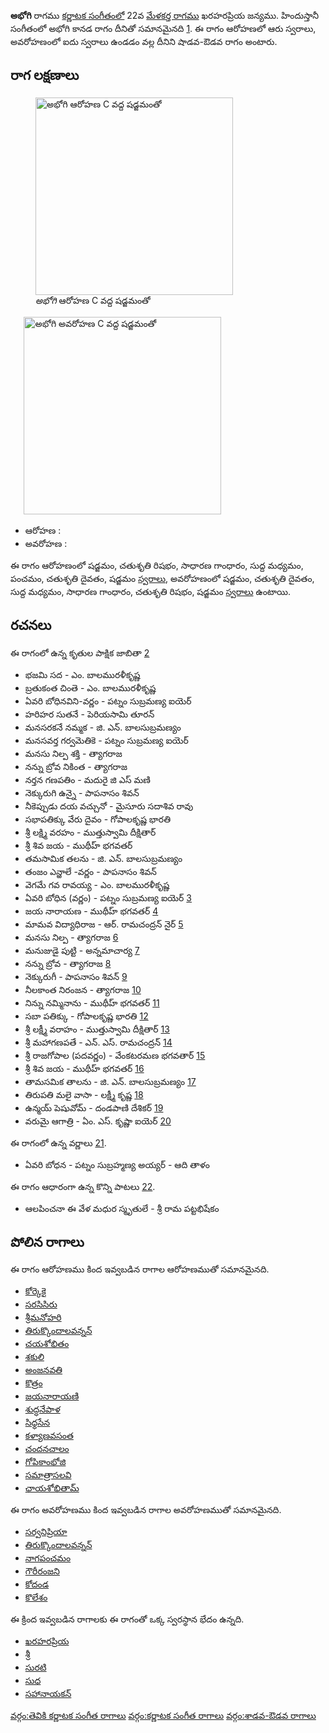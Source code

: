 {{Infobox ragam
	| name          	= అభోగి
	| synonym	    	= 
	| mela          	= 
	| chakra        	= 
	| janaka        	= 
	| type          	= శాడవ-ఔడవ
	| arohanam      	= {{svaraC|S|R2|G2|M1|P|D2|S'}} 
	| avarohanam    	= {{svaraC|S'|D2|M1|G2|R2|S}}
	| jeeva         	=
	| chhaya        	=
	| nyasa         	=
	| vishesha      	= 
	| equivalent  		= అభోగి కానడ
}}
{{కర్ణాటక సంగీత రాగాలు}}
'''అభోగి''' రాగము [[కర్ణాటక సంగీతం]]లో 22వ [[మేళకర్త రాగము]] ఖరహరప్రియ జన్యము.  హిందుస్తానీ సంగీతంలో అభోగి కానడ రాగం దీనితో సమానమైనది [https://karnatik.com/hcragatable.shtml]. ఈ రాగం ఆరోహణలో ఆరు స్వరాలు, అవరోహణంలో ఐదు స్వరాలు ఉండడం వల్ల దీనిని షాడవ-ఔడవ రాగం అంటారు.


==రాగ లక్షణాలు==
[[Image:abhogi_ar_kb2wiki.png|thumb|right|316px|''అభోగి'' ఆరోహణ C వద్ద షడ్జమంతో]]
	[[Image:abhogi_av_kb2wiki.png|thumb|right|316px|''అభోగి'' అవరోహణ C వద్ద షడ్జమంతో]]

* ఆరోహణ : {{svaraC|S|R2|G2|M1|P|D2|S'}} 
* అవరోహణ : {{svaraC|S'|D2|M1|G2|R2|S}}

ఈ రాగం ఆరోహణంలో షడ్జమం, చతుశృతి రిషభం, సాధారణ  గాంధారం, సుద్ద మధ్యమం, పంచమం, చతుశృతి దైవతం, షడ్జమం [[స్వరాలు]], అవరోహణంలో షడ్జమం, చతుశృతి దైవతం, సుద్ద మధ్యమం, సాధారణ  గాంధారం, చతుశృతి రిషభం, షడ్జమం [[స్వరాలు]] ఉంటాయి.

==రచనలు==
ఈ రాగంలో ఉన్న కృతుల పాక్షిక జాబితా [https://github.com/ssrihari/ragavardhini/blob/master/ragas/kritis.psv]
* భజమి సద - ఎం. బాలమురళీకృష్ణ
* బ్రతుకంత చింతె - ఎం. బాలమురళీకృష్ణ
* ఏవరి బోధినవిని-వర్ణం - పట్నం సుబ్రమణ్య ఐయెర్
* హరిహర సుతనే - పెరియసామి తూరన్
* మనసరకనే   నమ్మక - జి. ఎన్. బాలసుబ్రమణ్యం
* మనసవర్త గర్వమెతికె - పట్నం సుబ్రమణ్య ఐయెర్
* మనసు నిల్ప శక్తి - త్యాగరాజ
* నన్ను బ్రోవ నికింత - త్యాగరాజ
* నర్తన గణపతిం - మదురై జి ఎస్ మణి
* నెక్కురుగి  ఉన్నై - పాపనాసం  శివన్
* నీకెప్పుడు దయ వచ్చునో - మైసూరు సదాశివ రావు
* సభాపతిక్కు వేరు దైవం - గోపాలకృష్ణ భారతి
* శ్రీ లక్ష్మి వరహం - ముత్తుస్వామి దీక్షితార్
* శ్రీ శివ జయ - ముథీహ్ భగవతర్
* తమసామిక తలను - జి. ఎన్. బాలసుబ్రమణ్యం
* తంజం ఎన్ఱాలే  -వర్ణం - పాపనాసం  శివన్
* వెగమే  గవ రావయ్య - ఎం. బాలమురళీకృష్ణ
* ఏవరి బోధిన (వర్ణం) - పట్నం సుబ్రమణ్య ఐయెర్ [http://www.karnatik.com/c3452.shtml]
* జయ నారాయణ - ముథీహ్ భగవతర్ [http://www.karnatik.com/c1716.shtml]
* మామవ విద్యాధిరాజ - ఆర్. రామచంద్రన్ నైర్ [http://www.karnatik.com/c3108.shtml]
* మనసు నిల్ప - త్యాగరాజ [http://www.karnatik.com/c2451.shtml]
* మనుజుడై పుట్టి - అన్నమాచార్య [http://www.karnatik.com/c1709.shtml]
* నన్ను బ్రోవ - త్యాగరాజ [http://www.karnatik.com/c2584.shtml]
* నెక్కురుగీ - పాపనాసం  శివన్ [http://www.karnatik.com/c1028.shtml]
* నీలకాంత నిరంజన - త్యాగరాజ [http://www.karnatik.com/c2665.shtml]
* నిన్ను నమ్మినాను - ముథీహ్ భగవతర్ [http://www.karnatik.com/c2179.shtml]
* సబా పతిక్కు - గోపాలకృష్ణ భారతి [http://www.karnatik.com/c1035.shtml]
* శ్రీ లక్ష్మీ వరాహం - ముత్తుస్వామి దీక్షితార్ [http://www.karnatik.com/c1417.shtml]
* శ్రీ మహాగణపతే - ఎన్. ఎస్. రామచంద్రన్ [http://www.karnatik.com/c1039.shtml]
* శ్రీ రాజగోపాల  (పదవర్ణం) - వేంకటరమణ భగవతార్ [http://www.karnatik.com/c3215.shtml]
* శ్రీ శివ జయ - ముథీహ్ భగవతర్ [http://www.karnatik.com/c2066.shtml]
* తామసమిక తాలను - జి. ఎన్. బాలసుబ్రమణ్యం [http://www.karnatik.com/c3080.shtml]
* తిరుపతి మలై వాసా - లక్ష్మీ కృష్ణ [http://www.karnatik.com/c1334.shtml]
* ఉన్మయ్ పెషువోమ్ - దండపాణి దేశికర్ [http://www.karnatik.com/c1275.shtml]
* వరుమై ఆగాత్రి - ఏం.  ఎస్.  కృష్ణా ఐయెర్ [http://www.karnatik.com/c1160.shtml]

ఈ రాగంలో ఉన్న వర్ణాలు [http://www.carnatica.in/kriti/varnamlist.htm].
* ఏవరి బోధన - పట్నం సుబ్రహ్మణ్య అయ్యర్ - ఆది తాళం

ఈ రాగం ఆధారంగా ఉన్న కొన్ని పాటలు [http://rksanka.tripod.com/music/rslist.html].
* ఆలపించనా ఈ వేళ మధుర స్మృతులే - శ్రీ రామ పట్టభిషేకం




==పోలిన రాగాలు==
ఈ రాగం ఆరోహణము కింద ఇవ్వబడిన రాగాల ఆరోహణముతో సమానమైనది.
* [[కోర్కెకై]]
* [[సరసిసిరు]]
* [[శ్రీమనోహరి]]
* [[తిరుక్కొందాలవన్నన్]]
* [[చయశోభితం]]
* [[శకులి]]
* [[అంజనవతి]]
* [[కొత్రం]]
* [[జయనారాయణి]]
* [[శుద్ధనేపాళ]]
* [[సిధ్ధసేన]]
* [[కళ్యాణవసంత]]
* [[చందనచాలం]]
* [[గోపికాంభోజి]]
* [[సమాత్రాసలవి]]
* [[ఛాయశోభితామ్]]

ఈ రాగం అవరోహణము కింద ఇవ్వబడిన రాగాల అవరోహణముతో సమానమైనది.
* [[సర్వనిప్రియా]]
* [[తిరుక్కొందాలవన్నన్]]
* [[నాగపంచమం]]
* [[గౌరీరంజని]]
* [[కోదండ]]
* [[కొలేశం]]

ఈ క్రింద ఇవ్వబడిన రాగాలకు ఈ రాగంతో ఒక్క స్వరస్థాన భేదం ఉన్నది.
* [[ఖరహరప్రియ]]
* [[శ్రీ]]
* [[సురటి]]
* [[సుధ]]
* [[సహానాయకన్]]



[[వర్గం:తెవికి కర్ణాటక సంగీత రాగాలు]]
[[వర్గం:కర్ణాటక సంగీత రాగాలు]]
[[వర్గం:శాడవ-ఔడవ రాగాలు]]